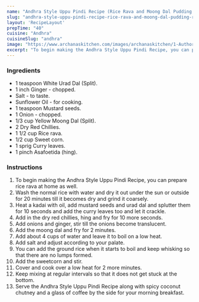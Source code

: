 ---
name: "Andhra Style Uppu Pindi Recipe (Rice Rava and Moong Dal Pudding Recipe)"
slug: "andhra-style-uppu-pindi-recipe-rice-rava-and-moong-dal-pudding-recipe"
layout: 'RecipeLayout'
prepTime: "40"
cuisine: "Andhra"
cuisineSlug: "andhra"
image: "https://www.archanaskitchen.com/images/archanaskitchen/1-Author/sibyl_sunitha/Andhra_Style_Uppu_Pindi_Recipe_Rice_Rava_and_Moong_Dal_Pudding_Recipe.jpg"
excerpt: "To begin making the Andhra Style Uppu Pindi Recipe, you can prepare rice rava at home as well"
---

### Ingredients

- 1 teaspoon White Urad Dal (Split).
- 1 inch Ginger - chopped.
- Salt - to taste.
- Sunflower Oil - for cooking.
- 1 teaspoon Mustard seeds.
- 1 Onion - chopped.
- 1/3 cup Yellow Moong Dal (Split).
- 2 Dry Red Chillies.
- 1 1/2 cup Rice rava.
- 1/2 cup Sweet corn.
- 1 sprig Curry leaves.
- 1 pinch Asafoetida (hing).

### Instructions

1. To begin making the Andhra Style Uppu Pindi Recipe, you can prepare rice rava at home as well.
1. Wash the normal rice with water and dry it out under the sun or outside for 20 minutes till it becomes dry and grind it coarsely.
1. Heat a kadai with oil, add mustard seeds and urad dal and splutter them for 10 seconds and add the curry leaves too and let it crackle.
1. Add in the dry red chillies, hing and fry for 10 more seconds.
1. Add onions and ginger, stir till the onions become translucent.
1. Add the moong dal and fry for 2 minutes.
1. Add about 4 cups of water and leave it to boil on a low heat.
1. Add salt and adjust according to your palate.
1. You can add the ground rice when it starts to boil and keep whisking so that there are no lumps formed.
1. Add the sweetcorn and stir.
1. Cover and cook over a low heat for 2 more minutes.
1. Keep mixing at regular intervals so that it does not get stuck at the bottom.
1. Serve the Andhra Style Uppu Pindi Recipe along with spicy coconut chutney and a glass of coffee by the side for your morning breakfast.
